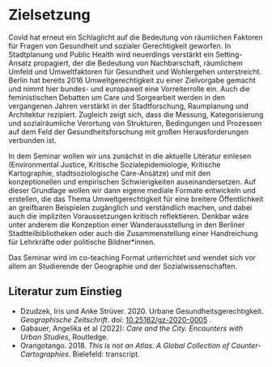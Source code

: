 # Zielsetzung {.unlisted .unnumbered}


Covid hat erneut ein Schlaglicht auf die Bedeutung von räumlichen Faktoren für Fragen von Gesundheit und sozialer Gerechtigkeit geworfen. In Stadtplanung und Public Health wird neuerdings verstärkt ein Setting-Ansatz propagiert, der die Bedeutung von Nachbarschaft, räumlichem Umfeld und Umweltfaktoren für Gesundheit und Wohlergehen unterstreicht. Berlin hat bereits 2016 Umweltgerechtigkeit zu einer Zielvorgabe gemacht und nimmt hier bundes- und europaweit eine Vorreiterrolle ein. Auch die feministischen Debatten um Care und Sorgearbeit werden in den vergangenen Jahren verstärkt in der Stadtforschung, Raumplanung und Architektur rezipiert. Zugleich zeigt sich, dass die Messung, Kategorisierung und sozialräumliche Verortung von Strukturen, Bedingungen und Prozessen auf dem Feld der Gesundheitsforschung mit großen Herausforderungen verbunden ist. 

In dem Seminar wollen wir uns zunächst in die aktuelle Literatur einlesen (Environmental Justice, Kritische Sozialepidemiologie, Kritische Kartographie, stadtsoziologische Care-Ansätze) und mit den konzeptionellen und empirischen Schwierigkeiten auseinandersetzen. Auf dieser Grundlage wollen wir dann eigene mediale Formate entwickeln und erstellen, die das Thema Umweltgerechtigkeit für eine breitere Öffentlichkeit an greifbaren Beispielen zugänglich und verständlich machen, und dabei auch die impliziten Voraussetzungen kritisch reflektieren. Denkbar wäre unter anderem die Konzeption einer Wanderausstellung in den Berliner Stadtteilbibliotheken oder auch die Zusammenstellung einer Handreichung für Lehrkräfte oder politische Bildner*innen. 

Das Seminar wird im co-teaching Format unterrichtet und wendet sich vor allem an Studierende der Geographie und der Sozialwissenschaften. 


## Literatur zum Einstieg {.unlisted .unnumbered}

- Dzudzek, Iris und Anke Strüver. 2020. Urbane Gesundheitsgerechtigkeit. *Geographische Zeitschrift*. doi: [10.25162/gz-2020-0005](https://doi.org/10.25162/gz-2020-0005) .
- Gabauer, Angelika et al (2022): *Care and the City. Encounters with Urban Studies*, Routledge. 
- Orangotango. 2018. *This is not an Atlas. A Global Collection of Counter-Cartographies*. Bielefeld: transcript.

\newpage